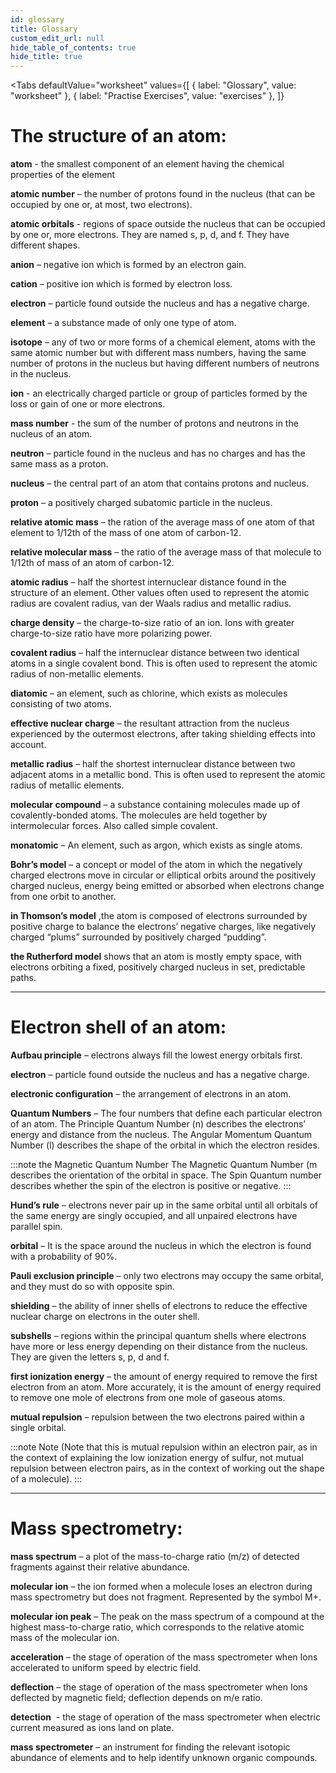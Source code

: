 ```yaml
---
id: glossary
title: Glossary
custom_edit_url: null
hide_table_of_contents: true
hide_title: true
---
```



<Tabs
  defaultValue="worksheet"
  values={[
    { label: "Glossary", value: "worksheet" },
    { label: "Practise Exercises", value: "exercises" },
  ]}
>

<TabItem value="worksheet">

# The structure of an atom:

<p>
  <strong>atom</strong>
  <AudioButton url="/media/1.14349630.mp3" /> - the smallest component of an element
  having the chemical properties of the element
</p>
<p>
  <strong>atomic number</strong>
  <AudioButton url="/media/2.b287e710.mp3" /> – the number of protons found in the
  nucleus (that can be occupied by one or, at most, two electrons).
</p>
<p>
  <strong>atomic orbitals</strong>
  <AudioButton url="/media/3.60bb8da7.mp3" /> - regions of space outside the nucleus
  that can be occupied by one or, more electrons. They are named s, p, d, and f.
  They have different shapes.
</p>
<p>
  <strong>anion</strong>
  <AudioButton url="/media/4.5ba47650.mp3" /> – negative ion which is formed by an
  electron gain.
</p>
<p>
  <strong>cation</strong>
  <AudioButton url="/media/9.39a3e638.mp3" /> – positive ion which is formed by electron
  loss.
</p>
<p>
  <strong>electron</strong>
  <AudioButton url="/media/12.a4de26fe.mp3" /> – particle found outside the nucleus
  and has a negative charge.
</p>
<p>
  <strong>element</strong>
  <AudioButton url="/media/13.26ec4101.mp3" /> – a substance made of only one type
  of atom.
</p>
<p>
  <strong>isotope</strong>
  <AudioButton url="/media/14.73dc5240.mp3" /> – any of two or more forms of a chemical
  element, atoms with the same atomic number but with different mass numbers, having
  the same number of protons in the nucleus but having different numbers of neutrons
  in the nucleus.
</p>
<p>
  <strong>ion</strong>
  <AudioButton url="/media/15.b9709024.mp3" /> - an electrically charged particle
  or group of particles formed by the loss or gain of one or more electrons.
</p>
<p>
  <strong>mass number</strong>
  <AudioButton url="/media/16.ecd1f3be.mp3" /> - the sum of the number of protons
  and neutrons in the nucleus of an atom.
</p>
<p>
  <strong>neutron</strong>
  <AudioButton url="/media/20.3a688cd1.mp3" /> – particle found in the nucleus and
  has no charges and has the same mass as a proton.
</p>
<p>
  <strong>nucleus</strong>
  <AudioButton url="/media/21.e262d65e.mp3" /> – the central part of an atom that
  contains protons and nucleus.
</p>
<p>
  <strong>proton</strong>
  <AudioButton url="/media/22.27c66f56.mp3" /> – a positively charged subatomic particle
  in the nucleus.
</p>
<p>
  <strong>relative atomic mass</strong>
  <AudioButton url="/media/23.c97a109e.mp3" /> – the ration of the average mass of
  one atom of that element to 1/12th of the mass of one atom of carbon-12.
</p>
<p>
  <strong>relative molecular mass</strong>
  <AudioButton url="/media/24.03eda131.mp3" /> – the ratio of the average mass of
  that molecule to 1/12th of mass of an atom of carbon-12.
</p>
<p>
  <strong>atomic radius</strong>
  <AudioButton url="/media/5.2970333f.mp3" /> – half the shortest internuclear distance
  found in the structure of an element. Other values often used to represent the
  atomic radius are covalent radius, van der Waals radius and metallic radius.
</p>
<p>
  <strong>charge density</strong>
  <AudioButton url="/media/7.107d021b.mp3" /> – the charge-to-size ratio of an ion.
  Ions with greater charge-to-size ratio have more polarizing power.
</p>
<p>
  <strong>covalent radius</strong>
  <AudioButton url="/media/8.6c104229.mp3" /> – half the internuclear distance between
  two identical atoms in a single covalent bond. This is often used to represent
  the atomic radius of non-metallic elements.
</p>
<p>
  <strong>diatomic</strong>
  <AudioButton url="/media/10.47b1fc47.mp3" /> – an element, such as chlorine, which
  exists as molecules consisting of two atoms.
</p>
<p>
  <strong>effective nuclear charge</strong>
  <AudioButton url="/media/11.f88ef659.mp3" /> – the resultant attraction from the
  nucleus experienced by the outermost electrons, after taking shielding effects
  into account.
</p>
<p>
  <strong>metallic radius</strong>
  <AudioButton url="/media/17.b9555408.mp3" /> – half the shortest internuclear distance
  between two adjacent atoms in a metallic bond. This is often used to represent
  the atomic radius of metallic elements.
</p>
<p>
  <strong>molecular compound</strong>
  <AudioButton url="/media/18.83d476cb.mp3" /> – a substance containing molecules
  made up of covalently-bonded atoms. The molecules are held together by intermolecular
  forces. Also called simple covalent.
</p>
<p>
  <strong>monatomic</strong>
  <AudioButton url="/media/19.ac428d40.mp3" /> – An element, such as argon, which
  exists as single atoms.
</p>
<p>
  <strong>Bohr’s model</strong>
  <AudioButton url="/media/6.26b3d039.mp3" /> – a concept or model of the atom in
  which the negatively charged electrons move in circular or elliptical orbits around
  the positively charged nucleus, energy being emitted or absorbed when electrons
  change from one orbit to another.
</p>
<p>
  <strong>in Thomson’s model</strong>
  <AudioButton url="/media/26.84da3ca2.mp3" /> ,the atom is composed of electrons
  surrounded by positive charge to balance the electrons’ negative charges, like
  negatively charged “plums” surrounded by positively charged “pudding”.
</p>
<p>
  <strong>the Rutherford model</strong>
  <AudioButton url="/media/25.810608ed.mp3" /> shows that an atom is mostly empty
  space, with electrons orbiting a fixed, positively charged nucleus in set, predictable
  paths.
</p>

---

# Electron shell of an atom:

<p>
  <strong>Aufbau principle</strong>
  <AudioButton url="/media/27.9599b76e.mp3" /> – electrons always fill the lowest
  energy orbitals first.
</p>
<p>
  <strong>electron</strong>
  <AudioButton url="/media/28.8caa3cc5.mp3" /> – particle found outside the nucleus
  and has a negative charge.
</p>
<p>
  <strong>electronic configuration</strong>
  <AudioButton url="/media/29.bcba6391.mp3" /> – the arrangement of electrons in
  an atom.
</p>
<p>
  <strong>Quantum Numbers</strong>
  <AudioButton url="/media/35.7dca5a36.mp3" /> – The four numbers that define each
  particular electron of an atom. The Principle Quantum Number (n) describes the
  electrons’ energy and distance from the nucleus. The Angular Momentum Quantum Number
  (l) describes the shape of the orbital in which the electron resides.
</p>

:::note the Magnetic Quantum Number
The Magnetic Quantum Number (m describes the orientation of the orbital in space. The Spin Quantum number describes whether the spin of the electron is positive or negative.
:::

<p>
  <strong>Hund’s rule</strong>
  <AudioButton url="/media/31.0eaecd8e.mp3" /> – electrons never pair up in the same
  orbital until all orbitals of the same energy are singly occupied, and all unpaired
  electrons have parallel spin.
</p>
<p>
  <strong>orbital</strong>
  <AudioButton url="/media/33.30a746d5.mp3" /> – It is the space around the nucleus
  in which the electron is found with a probability of 90%.
</p>
<p>
  <strong>Pauli exclusion principle</strong>
  <AudioButton url="/media/34.52228daf.mp3" /> – only two electrons may occupy the
  same orbital, and they must do so with opposite spin.
</p>
<p>
  <strong>shielding</strong>
  <AudioButton url="/media/36.1aae12c7.mp3" /> – the ability of inner shells of electrons
  to reduce the effective nuclear charge on electrons in the outer shell.
</p>
<p>
  <strong>subshells</strong>
  <AudioButton url="/media/37.e7607e86.mp3" /> – regions within the principal quantum
  shells where electrons have more or less energy depending on their distance from
  the nucleus. They are given the letters s, p, d and f.
</p>
<p>
  <strong>first ionization energy</strong>
  <AudioButton url="/media/30.65f3209f.mp3" /> – the amount of energy required to
  remove the first electron from an atom. More accurately, it is the amount of energy
  required to remove one mole of electrons from one mole of gaseous atoms.
</p>
<p>
  <strong>mutual repulsion</strong>
  <AudioButton url="/media/32.39dbba8d.mp3" /> – repulsion between the two electrons
  paired within a single orbital.
</p>

:::note Note
(Note that this is mutual repulsion within an electron pair, as in the context of
explaining the low ionization energy of sulfur, not mutual repulsion between electron
pairs, as in the context of working out the shape of a molecule).
:::

---

# Mass spectrometry:

<p>
  <strong>mass spectrum</strong>
  <AudioButton url="/media/41.5c328971.mp3" /> – a plot of the mass-to-charge ratio
  (m/z) of detected fragments against their relative abundance.
</p>
<p>
  <strong>molecular ion</strong>
  <AudioButton url="/media/42.9fc1d843.mp3" /> – the ion formed when a molecule loses
  an electron during mass spectrometry but does not fragment. Represented by the
  symbol M+.
</p>
<p>
  <strong>molecular ion peak</strong>
  <AudioButton url="/media/43.fb64677b.mp3" /> – The peak on the mass spectrum of
  a compound at the highest mass-to-charge ratio, which corresponds to the relative
  atomic mass of the molecular ion.
</p>
<p>
  <strong>acceleration</strong>
  <AudioButton url="/media/38.5a5d4c60.mp3" /> – the stage of operation of the mass
  spectrometer when Ions accelerated to uniform speed by electric field.
</p>
<p>
  <strong>deflection</strong>
  <AudioButton url="/media/39.f77a5dc7.mp3" /> – the stage of operation of the mass
  spectrometer when Ions deflected by magnetic field; deflection depends on m/e ratio.
</p>
<p>
  <strong>detection</strong>
   - the stage of operation of the mass spectrometer when electric current measured
  as ions land on plate.
</p>
<p>
  <strong>mass spectrometer</strong>
  <AudioButton url="/media/40.2c9887c7.mp3" /> – an instrument for finding the relevant
  isotopic abundance of elements and to help identify unknown organic compounds.
</p>
</TabItem>

<TabItem value="exercises">
  <Frame src="https://learningapps.org/watch?v=p84km7azk21" height="500px" />
  <Frame src="https://learningapps.org/watch?v=prmwsgs5t21" height="500px" />
</TabItem>

</Tabs>
